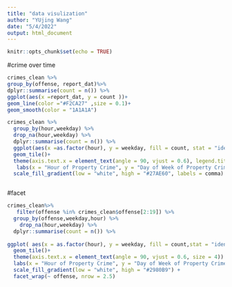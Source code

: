 ```yaml
---
title: "data visulization"
author: "YUjing Wang"
date: "5/4/2022"
output: html_document
---
```


```r
knitr::opts_chunk$set(echo = TRUE)
```

#crime over time

```r
crimes_clean %>%
group_by(offense, report_dat)%>%
dplyr::summarise(count = n()) %>%
ggplot(aes(x =report_dat, y = count ))+
geom_line(color ="#F2CA27" ,size = 0.1)+
geom_smooth(color = "1A1A1A")

```



```r
crimes_clean %>%
  group_by(hour,weekday) %>%
  drop_na(hour,weekday) %>%
  dplyr::summarise(count = n()) %>%
  ggplot(aes(x =as.factor(hour), y = weekday, fill = count, stat = "identity"))+
  geom_tile()+
  theme(axis.text.x = element_text(angle = 90, vjust = 0.6), legend.title = element_blank(), legend.position="top", legend.direction="horizontal", legend.key.width=unit(2, "cm"), legend.key.height=unit(0.25, "cm"), legend.margin=unit(-0.5,"cm"), panel.margin=element_blank())+
   labs(x = "Hour of Property Crime", y = "Day of Week of Property Crime", title = "Number of Property Crime in Dc from 2017 – 2022, by Time of Property Crime") +
  scale_fill_gradient(low = "white", high = "#27AE60", labels = comma)



```


#facet
```r
crimes_clean%>%
   filter(offense %in% crimes_clean$offense[2:19]) %>%
  group_by(offense,weekday,hour) %>% 
    drop_na(hour,weekday) %>%
  dplyr::summarise(count = n()) %>%
  
ggplot( aes(x = as.factor(hour), y = weekday, fill = count,stat = "identity")) +
  geom_tile()+
  theme(axis.text.x = element_text(angle = 90, vjust = 0.6, size = 4)) +
  labs(x = "Hour of Property Crime", y = "Day of Week of Property Crime", title = "Number of Property Crime in Washington DC from 2017 – 2021, by Category and Time of Property Crime") +
  scale_fill_gradient(low = "white", high = "#2980B9") +
  facet_wrap(~ offense, nrow = 2.5)

```